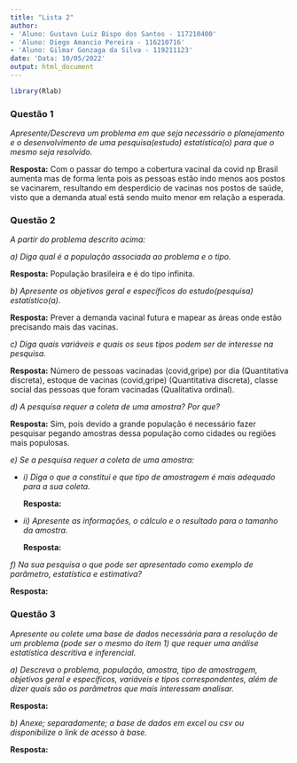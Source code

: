 ```yaml
---
title: "Lista 2"
author: 
- 'Aluno: Gustavo Luiz Bispo dos Santos - 117210400'
- 'Aluno: Diego Amancio Pereira - 116210716'
- 'Aluno: Gilmar Gonzaga da Silva - 119211123'
date: 'Data: 10/05/2022'
output: html_document
---
```


```r
library(Rlab)
```

### Questão 1
_Apresente/Descreva um problema em que seja necessário o planejamento e o desenvolvimento de uma pesquisa(estudo)  estatística(o) para que o mesmo seja resolvido._

**Resposta:** Com o passar do tempo a cobertura vacinal da covid np Brasil aumenta mas de forma lenta pois as pessoas estão indo menos aos postos se vacinarem, 
resultando em desperdicio de vacinas nos postos de saúde, visto que a demanda atual está sendo muito menor em relação a esperada.



### Questão 2
_A partir do problema descrito acima:_

_a) Diga qual é a população associada ao problema e o tipo._

**Resposta:** População brasileira e é do tipo infinita.

_b) Apresente os objetivos geral e específicos do estudo(pesquisa) estatístico(a)._

**Resposta:** Prever a demanda vacinal futura e mapear as áreas onde estão precisando
mais das vacinas.

_c) Diga quais variáveis e quais os seus tipos podem ser de interesse na pesquisa._

**Resposta:** Número de pessoas vacinadas (covid,gripe) por dia (Quantitativa discreta), estoque de vacinas (covid,gripe) (Quantitativa discreta), classe social das pessoas que foram vacinadas (Qualitativa ordinal).

_d) A pesquisa requer a coleta de uma amostra? Por que?_

**Resposta:** Sim, pois devido a grande população é necessário fazer pesquisar pegando amostras dessa população como cidades ou regiões mais populosas.

_e) Se a pesquisa requer a coleta de uma amostra:_


+ _i) Diga o que a constitui e que tipo de amostragem é mais adequado para a sua coleta._

    **Resposta:**

+ _ii) Apresente as informações, o cálculo e o resultado para o tamanho da amostra._

    **Resposta:**

_f) Na sua pesquisa o que pode ser apresentado como exemplo de parâmetro, estatística e estimativa?_

**Resposta:** 

### Questão 3
_Apresente ou colete uma base de dados necessária para a resolução de um problema (pode ser o mesmo do item 1) que requer uma análise estatística descritiva e inferencial._

_a) Descreva o problema, população, amostra, tipo de amostragem, objetivos geral e específicos, variáveis e tipos correspondentes, além de dizer quais são os parâmetros que mais interessam analisar._

**Resposta:**

_b) Anexe; separadamente; a base de dados em excel ou csv ou disponibilize o link de acesso à base._

**Resposta:**

<br /><br /><br /><br /><br />
